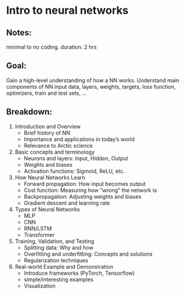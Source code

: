 # Intro to neural networks 

## Notes: 
minimal to no coding. duration: 2 hrs

## Goal: 
Gain a high-level understanding of how a NN works. Understand main components of NN input data, layers, weights, targets, loss function, optimizers, train and test sets, ...

## Breakdown:
1. Introduction and Overview
    - Brief history of NN
    - Importance and applications in today's world
    - Relevance to Arctic science
2. Basic concepts and terminology
    - Neurons and layers: Input, Hidden, Output
    - Weights and biases
    - Activation functions: Sigmoid, ReLU, etc.
3. How Neural Networks Learn
    - Forward propagation: How input becomes output
    - Cost function: Measuring how "wrong" the network is
    - Backpropagation: Adjusting weights and biases
    - Gradient descent and learning rate
4. Types of Neural Networks
    - MLP
    - CNN 
    - RNN/LSTM
    - Transformer 
4. Training, Validation, and Testing 
    - Splitting data: Why and how
    - Overfitting and underfitting: Concepts and solutions
    - Regularization techniques
5. Real-world Example and Demonstration 
    - Introduce frameworks (PyTorch, Tensorflow)
    - simple/interesting examples
    - Visualization 

